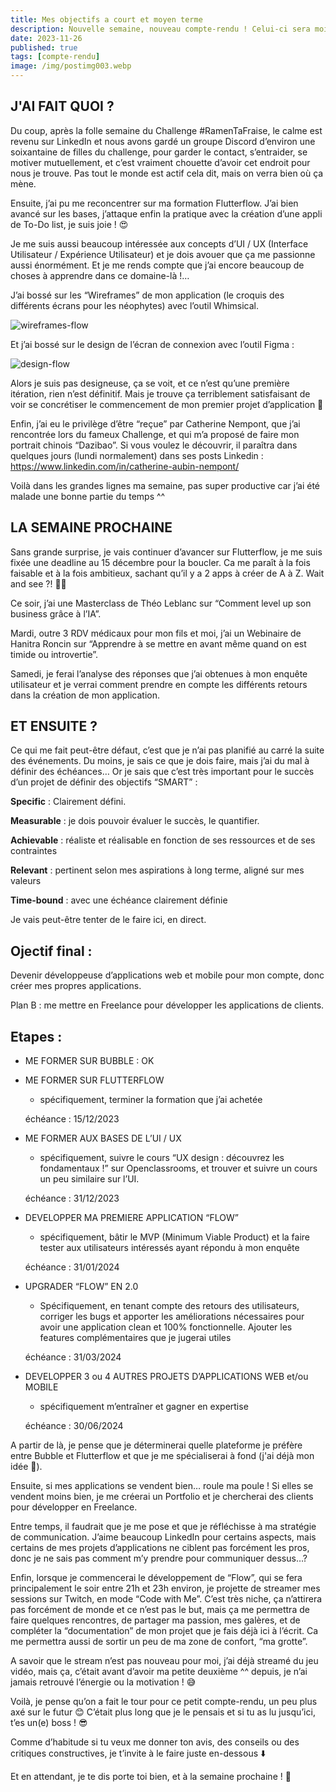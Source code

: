 ```yaml
---
title: Mes objectifs a court et moyen terme
description: Nouvelle semaine, nouveau compte-rendu ! Celui-ci sera moins long que la semaine dernière puisque la dernière fois je vous ai présenté 1 mois d’avancée.
date: 2023-11-26
published: true
tags: [compte-rendu]
image: /img/postimg003.webp
---
```


## J'AI FAIT QUOI ?

Du coup, après la folle semaine du Challenge #RamenTaFraise, le calme est revenu sur LinkedIn et nous avons gardé un groupe Discord d’environ une soixantaine de filles du challenge, pour garder le contact, s’entraider, se motiver mutuellement, et c’est vraiment chouette d’avoir cet endroit pour nous je trouve. Pas tout le monde est actif cela dit, mais on verra bien où ça mène.

Ensuite, j’ai pu me reconcentrer sur ma formation Flutterflow. J’ai bien avancé sur les bases, j’attaque enfin la pratique avec la création d’une appli de To-Do list, je suis joie ! 😍

Je me suis aussi beaucoup intéressée aux concepts d’UI / UX (Interface Utilisateur / Expérience Utilisateur) et je dois avouer que ça me passionne aussi énormément. Et je me rends compte que j’ai encore beaucoup de choses à apprendre dans ce domaine-là !…

J’ai bossé sur les “Wireframes” de mon application (le croquis des différents écrans pour les néophytes) avec l’outil Whimsical.

![wireframes-flow](../img/wireframes-flow.png)

Et j’ai bossé sur le design de l’écran de connexion avec l’outil Figma :

![design-flow](../img/design-flow-1.png)

Alors je suis pas designeuse, ça se voit, et ce n’est qu’une première itération, rien n’est définitif. Mais je trouve ça terriblement satisfaisant de voir se concrétiser le commencement de mon premier projet d’application 🤩

Enfin, j’ai eu le privilège d’être “reçue” par Catherine Nempont, que j’ai rencontrée lors du fameux Challenge, et qui m’a proposé de faire mon portrait chinois “Dazibao”. Si vous voulez le découvrir, il paraîtra dans quelques jours (lundi normalement) dans ses posts Linkedin : https://www.linkedin.com/in/catherine-aubin-nempont/

Voilà dans les grandes lignes ma semaine, pas super productive car j’ai été malade une bonne partie du temps ^^

## LA SEMAINE PROCHAINE

Sans grande surprise, je vais continuer d’avancer sur Flutterflow, je me suis fixée une deadline au 15 décembre pour la boucler. Ca me paraît à la fois faisable et à la fois ambitieux, sachant qu’il y a 2 apps à créer de A à Z. Wait and see ?! 🤷‍♀️

Ce soir, j’ai une Masterclass de Théo Leblanc sur “Comment level up son business grâce à l’IA”.

Mardi, outre 3 RDV médicaux pour mon fils et moi, j’ai un Webinaire de Hanitra Roncin sur “Apprendre à se mettre en avant même quand on est timide ou introvertie”.

Samedi, je ferai l’analyse des réponses que j’ai obtenues à mon enquête utilisateur et je verrai comment prendre en compte les différents retours dans la création de mon application.

## ET ENSUITE ?

Ce qui me fait peut-être défaut, c’est que je n’ai pas planifié au carré la suite des événements. Du moins, je sais ce que je dois faire, mais j’ai du mal à définir des échéances… Or je sais que c’est très important pour le succès d’un projet de définir des objectifs “SMART” :

**Specific** : Clairement défini.

**Measurable** : je dois pouvoir évaluer le succès, le quantifier.

**Achievable** : réaliste et réalisable en fonction de ses ressources et de ses contraintes

**Relevant** : pertinent selon mes aspirations à long terme, aligné sur mes valeurs

**Time-bound** : avec une échéance clairement définie

Je vais peut-être tenter de le faire ici, en direct.

## Ojectif final :

Devenir développeuse d’applications web et mobile pour mon compte, donc créer mes propres applications.

Plan B : me mettre en Freelance pour développer les applications de clients.

## Etapes :

- ME FORMER SUR BUBBLE : OK

- ME FORMER SUR FLUTTERFLOW

  - spécifiquement, terminer la formation que j’ai achetée

  échéance : 15/12/2023

- ME FORMER AUX BASES DE L’UI / UX

  - spécifiquement, suivre le cours “UX design : découvrez les fondamentaux !” sur Openclassrooms, et trouver et suivre un cours un peu similaire sur l’UI.

  échéance : 31/12/2023

- DEVELOPPER MA PREMIERE APPLICATION “FLOW”

  - spécifiquement, bâtir le MVP (Minimum Viable Product) et la faire tester aux utilisateurs intéressés ayant répondu à mon enquête

  échéance : 31/01/2024

- UPGRADER “FLOW” EN 2.0

  - Spécifiquement, en tenant compte des retours des utilisateurs, corriger les bugs et apporter les améliorations nécessaires pour avoir une application clean et 100% fonctionnelle. Ajouter les features complémentaires que je jugerai utiles

  échéance : 31/03/2024

- DEVELOPPER 3 ou 4 AUTRES PROJETS D’APPLICATIONS WEB et/ou MOBILE

  - spécifiquement m’entraîner et gagner en expertise

  échéance : 30/06/2024

A partir de là, je pense que je déterminerai quelle plateforme je préfère entre Bubble et Flutterflow et que je me spécialiserai à fond (j'ai déjà mon idée 🤭).

Ensuite, si mes applications se vendent bien… roule ma poule ! Si elles se vendent moins bien, je me créerai un Portfolio et je chercherai des clients pour développer en Freelance.

Entre temps, il faudrait que je me pose et que je réfléchisse à ma stratégie de communication. J’aime beaucoup LinkedIn pour certains aspects, mais certains de mes projets d’applications ne ciblent pas forcément les pros, donc je ne sais pas comment m’y prendre pour communiquer dessus…?

Enfin, lorsque je commencerai le développement de “Flow”, qui se fera principalement le soir entre 21h et 23h environ, je projette de streamer mes sessions sur Twitch, en mode “Code with Me”. C’est très niche, ça n’attirera pas forcément de monde et ce n’est pas le but, mais ça me permettra de faire quelques rencontres, de partager ma passion, mes galères, et de compléter la “documentation” de mon projet que je fais déjà ici à l’écrit. Ca me permettra aussi de sortir un peu de ma zone de confort, “ma grotte”.

A savoir que le stream n’est pas nouveau pour moi, j’ai déjà streamé du jeu vidéo, mais ça, c’était avant d’avoir ma petite deuxième ^^ depuis, je n’ai jamais retrouvé l’énergie ou la motivation ! 😅

Voilà, je pense qu’on a fait le tour pour ce petit compte-rendu, un peu plus axé sur le futur 😊 C’était plus long que je le pensais et si tu as lu jusqu’ici, t’es un(e) boss ! 😎

Comme d’habitude si tu veux me donner ton avis, des conseils ou des critiques constructives, je t’invite à le faire juste en-dessous ⬇️

Et en attendant, je te dis porte toi bien, et à la semaine prochaine ! 💫
